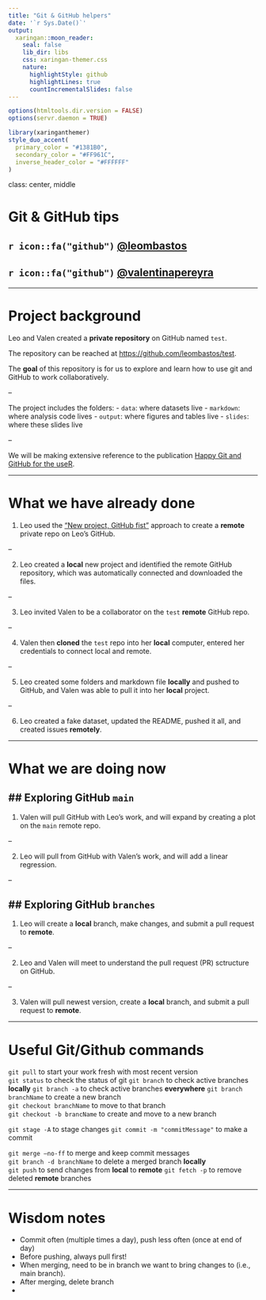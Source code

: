 ```yaml
---
title: "Git & GitHub helpers"
date: '`r Sys.Date()`'
output:
  xaringan::moon_reader:
    seal: false
    lib_dir: libs
    css: xaringan-themer.css
    nature:
      highlightStyle: github
      highlightLines: true
      countIncrementalSlides: false
---
```


```r
options(htmltools.dir.version = FALSE)
options(servr.daemon = TRUE)
```

```r
library(xaringanthemer)
style_duo_accent(
  primary_color = "#1381B0",
  secondary_color = "#FF961C",
  inverse_header_color = "#FFFFFF"
)
```

class: center, middle

# Git & GitHub tips  
## `r icon::fa("github")` [@leombastos](https://github.com/leombastos)  
## `r icon::fa("github")` [@valentinapereyra](https://github.com/valentinapereyra)  

---

# Project background  
Leo and Valen created a **private repository** on GitHub named `test`. 

The repository can be reached at [https://github.com/leombastos/test](https://github.com/leombastos/test).  

The **goal** of this repository is for us to explore and learn how to use git and GitHub to work collaboratively.  

--

The project includes the folders:
- `data`: where datasets live
- `markdown`: where analysis code lives
- `output`: where figures and tables live
- `slides`: where these slides live

--

We will be making extensive reference to the publication [Happy Git and GitHub for the useR](https://happygitwithr.com).

---

# What we have already done  
1. Leo used the ["New project, GitHub fist"](https://happygitwithr.com/new-github-first.html) approach to create a **remote** private repo on Leo's GitHub.

--

2. Leo created a **local** new project and identified the remote GitHub repository, which was automatically connected and downloaded the files.

--

3. Leo invited Valen to be a collaborator on the `test` **remote** GitHub repo.

--

4. Valen then **cloned** the `test` repo into her **local** computer, entered her credentials to connect local and remote.  

--

5. Leo created some folders and markdown file **locally** and pushed to GitHub, and Valen was able to pull it into her **local** project.  

--

6. Leo created a fake dataset, updated the README, pushed it all, and created issues **remotely**.

---

# What we are doing now  
## Exploring GitHub `main`   
--

1. Valen will pull GitHub with Leo's work, and will expand by creating a plot on the `main` remote repo.  

--

2. Leo will pull from GitHub with Valen's work, and will add a linear regression.

--

## Exploring GitHub `branches`  
--

1. Leo will create a **local** branch, make changes, and submit a pull request to **remote**.

--

2. Leo and Valen will meet to understand the pull request (PR) sctructure on GitHub.  

--

3. Valen will pull newest version, create a **local** branch, and submit a pull request to **remote**.


---

# Useful Git/Github commands  
`git pull` to start your work fresh with most recent version  
`git status` to check the status of git
`git branch` to check active branches **locally**
`git branch -a` to check active branches **everywhere**
`git branch branchName` to create a new branch  
`git checkout branchName` to move to that branch  
`git checkout -b brancName` to create and move to a new branch  

`git stage -A` to stage changes
`git commit -m "commitMessage"` to make a commit 

`git merge –no-ff` to merge and keep commit messages  
`git branch -d branchName` to delete a merged branch **locally**  
`git push` to send changes from **local** to **remote**
`git fetch -p` to remove deleted **remote** branches  


---

# Wisdom notes  
- Commit often (multiple times a day), push less often (once at end of day)  
- Before pushing, always pull first!  
- When merging, need to be in branch we want to bring changes to (i.e., main branch).   
- After merging, delete branch  
- 






